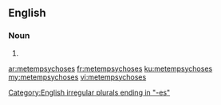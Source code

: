 ==English==

===Noun===
{{head|en}}

# {{plural of|metempsychosis}}

[[Category:English irregular plurals ending in "-es"]]

[[ar:metempsychoses]]
[[fr:metempsychoses]]
[[ku:metempsychoses]]
[[my:metempsychoses]]
[[vi:metempsychoses]]